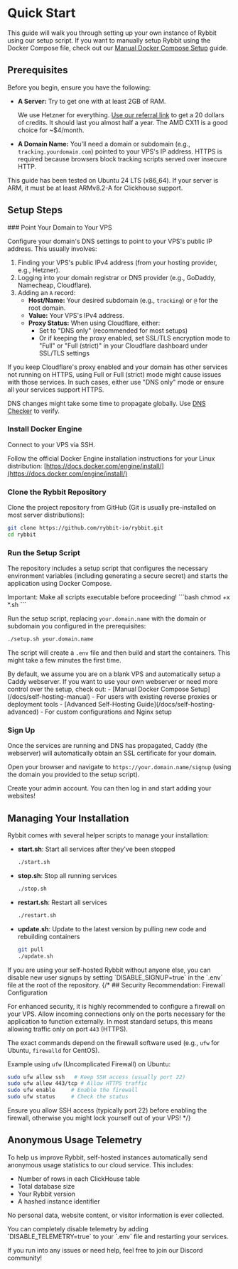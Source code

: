 
# Quick Start

This guide will walk you through setting up your own instance of Rybbit using our setup script. If you want to manually setup Rybbit using the Docker Compose file, check out our [Manual Docker Compose Setup](/docs/self-hosting-manual) guide.

## Prerequisites

Before you begin, ensure you have the following:

-   **A Server:** Try to get one with at least 2GB of RAM.

    We use Hetzner for everything. [Use our referral link](https://hetzner.cloud/?ref=QEdVqVpTLBDP) to get a 20 dollars of credits. It should last you almost half a year. The AMD CX11 is a good choice for ~$4/month.
    
-   **A Domain Name:** You'll need a domain or subdomain (e.g., `tracking.yourdomain.com`) pointed to your VPS's IP address. HTTPS is required because browsers block tracking scripts served over insecure HTTP.

<Callout type="info">
  This guide has been tested on Ubuntu 24 LTS (x86_64). If your server is ARM, it must be at least ARMv8.2-A for Clickhouse support.
</Callout>

## Setup Steps

<Steps>
### Point Your Domain to Your VPS

Configure your domain's DNS settings to point to your VPS's public IP address. This usually involves:

1.  Finding your VPS's public IPv4 address (from your hosting provider, e.g., Hetzner).
2.  Logging into your domain registrar or DNS provider (e.g., GoDaddy, Namecheap, Cloudflare).
3.  Adding an `A` record:
    *   **Host/Name:** Your desired subdomain (e.g., `tracking`) or `@` for the root domain.
    *   **Value:** Your VPS's IPv4 address.
    *   **Proxy Status:** When using Cloudflare, either:
        * Set to "DNS only" (recommended for most setups)
        * Or if keeping the proxy enabled, set SSL/TLS encryption mode to "Full" or "Full (strict)" in your Cloudflare dashboard under SSL/TLS settings

<Callout type="warning">
  If you keep Cloudflare's proxy enabled and your domain has other services not running on HTTPS, using Full or Full (strict) mode might cause issues with those services. In such cases, either use "DNS only" mode or ensure all your services support HTTPS.
</Callout>

DNS changes might take some time to propagate globally. Use [DNS Checker](https://dnschecker.org/) to verify.

### Install Docker Engine

Connect to your VPS via SSH.

Follow the official Docker Engine installation instructions for your Linux distribution:
[https://docs.docker.com/engine/install/](https://docs.docker.com/engine/install/)

### Clone the Rybbit Repository

Clone the project repository from GitHub (Git is usually pre-installed on most server distributions):
```bash
git clone https://github.com/rybbit-io/rybbit.git
cd rybbit
```

### Run the Setup Script

The repository includes a setup script that configures the necessary environment variables (including generating a secure secret) and starts the application using Docker Compose.

<Callout type="warning">
  Important: Make all scripts executable before proceeding!
  ```bash
  chmod +x *.sh
  ```
</Callout>

Run the setup script, replacing `your.domain.name` with the domain or subdomain you configured in the prerequisites:
```bash
./setup.sh your.domain.name
```

The script will create a `.env` file and then build and start the containers. This might take a few minutes the first time.

<Callout type="info">
  By default, we assume you are on a blank VPS and automatically setup a Caddy webserver. If you want to use your own webserver or need more control over the setup, check out:
  - [Manual Docker Compose Setup](/docs/self-hosting-manual) - For users with existing reverse proxies or deployment tools
  - [Advanced Self-Hosting Guide](/docs/self-hosting-advanced) - For custom configurations and Nginx setup
</Callout>

### Sign Up

Once the services are running and DNS has propagated, Caddy (the webserver) will automatically obtain an SSL certificate for your domain.

Open your browser and navigate to `https://your.domain.name/signup` (using the domain you provided to the setup script).

Create your admin account. You can then log in and start adding your websites!

</Steps>

## Managing Your Installation

Rybbit comes with several helper scripts to manage your installation:

- **start.sh**: Start all services after they've been stopped
  ```bash
  ./start.sh
  ```

- **stop.sh**: Stop all running services
  ```bash
  ./stop.sh
  ```

- **restart.sh**: Restart all services
  ```bash
  ./restart.sh
  ```

- **update.sh**: Update to the latest version by pulling new code and rebuilding containers
  ```bash
  git pull
  ./update.sh
  ```

<Callout>
If you are using your self-hosted Rybbit without anyone else, you can disable new user signups by setting `DISABLE_SIGNUP=true` in the `.env` file at the root of the repository.
</Callout>
{/* 
## Security Recommendation: Firewall Configuration

For enhanced security, it is highly recommended to configure a firewall on your VPS. Allow incoming connections only on the ports necessary for the application to function externally. In most standard setups, this means allowing traffic only on port `443` (HTTPS).

The exact commands depend on the firewall software used (e.g., `ufw` for Ubuntu, `firewalld` for CentOS).

Example using `ufw` (Uncomplicated Firewall) on Ubuntu:
```bash
sudo ufw allow ssh   # Keep SSH access (usually port 22)
sudo ufw allow 443/tcp # Allow HTTPS traffic
sudo ufw enable     # Enable the firewall
sudo ufw status     # Check the status
```

<Callout type="warning">
Ensure you allow SSH access (typically port 22) before enabling the firewall, otherwise you might lock yourself out of your VPS!
</Callout> */}

## Anonymous Usage Telemetry

To help us improve Rybbit, self-hosted instances automatically send anonymous usage statistics to our cloud service. This includes:

- Number of rows in each ClickHouse table
- Total database size
- Your Rybbit version
- A hashed instance identifier

No personal data, website content, or visitor information is ever collected.

<Callout type="info">
You can completely disable telemetry by adding `DISABLE_TELEMETRY=true` to your `.env` file and restarting your services.
</Callout>

If you run into any issues or need help, feel free to join our Discord community!
